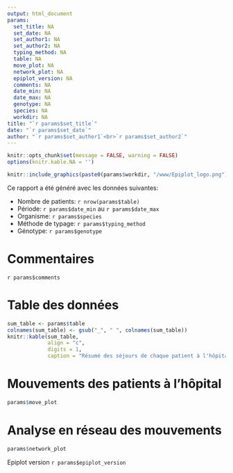 ```yaml
---
output: html_document
params:
  set_title: NA
  set_date: NA
  set_author1: NA
  set_author2: NA
  typing_method: NA
  table: NA
  move_plot: NA
  network_plot: NA
  epiplot_version: NA
  comments: NA
  date_min: NA
  date_max: NA
  genotype: NA
  species: NA
  workdir: NA
title: "`r params$set_title`"
date: "`r params$set_date`"
author: "`r params$set_author1`<br>`r params$set_author2`"
---
```


```r
knitr::opts_chunk$set(message = FALSE, warning = FALSE)
options(knitr.kable.NA = '')
```

```r
knitr::include_graphics(paste0(params$workdir, "/www/Epiplot_logo.png"))
```

Ce rapport a été généré avec les données suivantes:

-   Nombre de patients: `r nrow(params$table)`
-   Période: `r params$date_min` au `r params$date_max`
-   Organisme: `r params$species`
-   Méthode de typage: `r params$typing_method`
-   Génotype: `r params$genotype`

# Commentaires

`r params$comments`

\newpage

# Table des données
```r
sum_table <- params$table
colnames(sum_table) <- gsub("_", " ", colnames(sum_table))
knitr::kable(sum_table, 
             align = "c",
             digits = 1,
             caption = "Résumé des séjours de chaque patient à l'hôpital.")
```

\newpage

# Mouvements des patients à l'hôpital
```r
params$move_plot
```

\newpage

# Analyse en réseau des mouvements
```r
params$network_plot
```
  
Epiplot version `r params$epiplot_version`